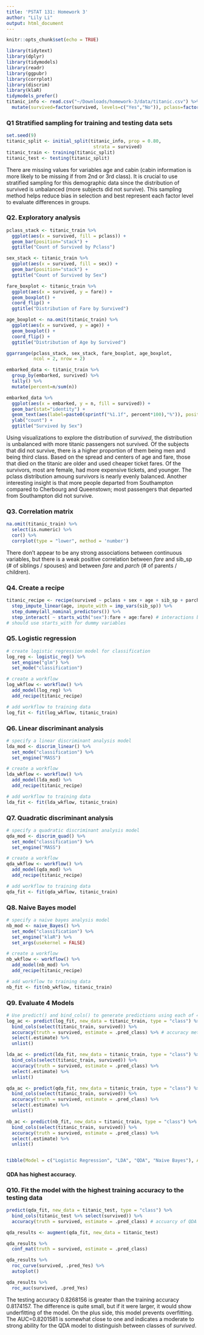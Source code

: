 ```yaml
---
title: 'PSTAT 131: Homework 3'
author: "Lily Li"
output: html_document
---
```


```r
knitr::opts_chunk$set(echo = TRUE)
```

```r
library(tidytext)
library(dplyr)
library(tidymodels)
library(readr)
library(ggpubr)
library(corrplot)
library(discrim)
library(klaR)
tidymodels_prefer()
titanic_info <- read.csv("~/Downloads/homework-3/data/titanic.csv") %>%
  mutate(survived=factor(survived, levels=c("Yes","No")), pclass=factor(pclass))
```
### Q1 Stratified sampling for training and testing data sets
```r
set.seed(9)
titanic_split <- initial_split(titanic_info, prop = 0.80,
                                strata = survived)
titanic_train <- training(titanic_split)
titanic_test <- testing(titanic_split)
```

There are missing values for variables age and cabin (cabin information is more likely to be missing if from 2nd or 3rd class). It is crucial to use stratified sampling for this demographic data since the distribution of survived is unbalanced (more subjects did not survive). This sampling method helps reduce bias in selection and best represent each factor level to evaluate differences in groups.

### Q2. Exploratory analysis
```r
pclass_stack <- titanic_train %>% 
  ggplot(aes(x = survived, fill = pclass)) +
  geom_bar(position="stack") +
  ggtitle("Count of Survived by Pclass")

sex_stack <- titanic_train %>% 
  ggplot(aes(x = survived, fill = sex)) +
  geom_bar(position="stack") +
  ggtitle("Count of Survived by Sex")

fare_boxplot <- titanic_train %>% 
  ggplot(aes(x = survived, y = fare)) +
  geom_boxplot() +
  coord_flip() +
  ggtitle("Distribution of Fare by Survived")

age_boxplot <- na.omit(titanic_train) %>% 
  ggplot(aes(x = survived, y = age)) +
  geom_boxplot() +
  coord_flip() +
  ggtitle("Distribution of Age by Survived")

ggarrange(pclass_stack, sex_stack, fare_boxplot, age_boxplot,
          ncol = 2, nrow = 2)

embarked_data <- titanic_train %>%
  group_by(embarked, survived) %>%
  tally() %>%
  mutate(percent=n/sum(n))

embarked_data %>% 
  ggplot(aes(x = embarked, y = n, fill = survived)) +
  geom_bar(stat="identity") +
  geom_text(aes(label=paste0(sprintf("%1.1f", percent*100),"%")), position=position_stack(vjust=0.5)) + 
  ylab("count") +
  ggtitle("Survived by Sex")
```

Using visualizations to explore the distribution of $survived$, the distribution is unbalanced with more titanic passengers not survived. Of the subjects that did not survive, there is a higher proportion of them being men and being third class. Based on the spread and centers of age and fare, those that died on the titanic are older and used cheaper ticket fares. Of the survivors, most are female, had more expensive tickets, and younger. The pclass distribution amoung survivors is nearly evenly balanced. Another interesting insight is that more people departed from Southampton compared to Cherbourg and Queenstown; most passengers that departed from Southampton did not survive.

### Q3. Correlation matrix 
```r
na.omit(titanic_train) %>% 
  select(is.numeric) %>% 
  cor() %>% 
  corrplot(type = "lower", method = 'number')
```

There don't appear to be any strong associations between continuous variables, but there is a weak positive correlation between $fare$ and sib_sp (# of siblings / spouses) and between $fare$ and $parch$ (# of parents / children).

### Q4. Create a recipe
```r
titanic_recipe <- recipe(survived ~ pclass + sex + age + sib_sp + parch + fare, data = titanic_train) %>%
  step_impute_linear(age, impute_with = imp_vars(sib_sp)) %>%
  step_dummy(all_nominal_predictors()) %>%
  step_interact( ~ starts_with("sex"):fare + age:fare) # interactions between: sex and fare, age and fare
# should use starts_with for dummy variables
```
### Q5. Logistic regression
```r
# create logistic regression model for classification
log_reg <- logistic_reg() %>% 
  set_engine("glm") %>% 
  set_mode("classification")

# create a workflow
log_wkflow <- workflow() %>% 
  add_model(log_reg) %>% 
  add_recipe(titanic_recipe)

# add workflow to training data
log_fit <- fit(log_wkflow, titanic_train)
```
### Q6. Linear discriminant analysis
```r
# specify a linear discriminant analysis model 
lda_mod <- discrim_linear() %>% 
  set_mode("classification") %>% 
  set_engine("MASS")

# create a workflow
lda_wkflow <- workflow() %>% 
  add_model(lda_mod) %>% 
  add_recipe(titanic_recipe)

# add workflow to training data
lda_fit <- fit(lda_wkflow, titanic_train)
```
### Q7. Quadratic discriminant analysis
```r
# specify a quadratic discriminant analysis model
qda_mod <- discrim_quad() %>% 
  set_mode("classification") %>% 
  set_engine("MASS")

# create a workflow
qda_wkflow <- workflow() %>% 
  add_model(qda_mod) %>% 
  add_recipe(titanic_recipe)

# add workflow to training data
qda_fit <- fit(qda_wkflow, titanic_train)
```
### Q8. Naive Bayes model
```r
# specify a naive bayes analysis model
nb_mod <- naive_Bayes() %>% 
  set_mode("classification") %>% 
  set_engine("klaR") %>% 
  set_args(usekernel = FALSE) 

# create a workflow
nb_wkflow <- workflow() %>% 
  add_model(nb_mod) %>% 
  add_recipe(titanic_recipe)

# add workflow to training data
nb_fit <- fit(nb_wkflow, titanic_train)
```
### Q9. Evaluate 4 Models
```r
# Use predict() and bind_cols() to generate predictions using each of 4 models and training data
log_ac <- predict(log_fit, new_data = titanic_train, type = "class") %>%
  bind_cols(select(titanic_train, survived)) %>%
  accuracy(truth = survived, estimate = .pred_class) %>% # accuracy metric
  select(.estimate) %>%
  unlist()

lda_ac <- predict(lda_fit, new_data = titanic_train, type = "class") %>%
  bind_cols(select(titanic_train, survived)) %>%
  accuracy(truth = survived, estimate = .pred_class) %>%
  select(.estimate) %>%
  unlist()

qda_ac <- predict(qda_fit, new_data = titanic_train, type = "class") %>%
  bind_cols(select(titanic_train, survived)) %>%
  accuracy(truth = survived, estimate = .pred_class) %>%
  select(.estimate) %>%
  unlist()

nb_ac <- predict(nb_fit, new_data = titanic_train, type = "class") %>%
  bind_cols(select(titanic_train, survived)) %>%
  accuracy(truth = survived, estimate = .pred_class) %>%
  select(.estimate) %>%
  unlist()


tibble(Model = c("Logistic Regression", "LDA", "QDA", "Naive Bayes"), Accuracy = c(log_ac, lda_ac, qda_ac, nb_ac)) 
```

#### QDA has highest accuracy.

### Q10. Fit the model with the highest training accuracy to the testing data
```r
predict(qda_fit, new_data = titanic_test, type = "class") %>%
  bind_cols(titanic_test %>% select(survived)) %>%
  accuracy(truth = survived, estimate = .pred_class) # accuarcy of QDA model fitted to testing data

qda_results <- augment(qda_fit, new_data = titanic_test)

qda_results %>%
  conf_mat(truth = survived, estimate = .pred_class) 

qda_results %>%
  roc_curve(survived, .pred_Yes) %>%
  autoplot()

qda_results %>%
  roc_auc(survived, .pred_Yes)
```

The testing accuracy 0.8268156 is greater than the training accuracy 0.8174157. The difference is quite small, but if it were larger, it would show underfitting of the model. On the plus side, this model prevents overfitting.
The AUC=0.8201581 is somewhat close to one and indicates a moderate to strong ability for the QDA model to distinguish between classes of $survived$.